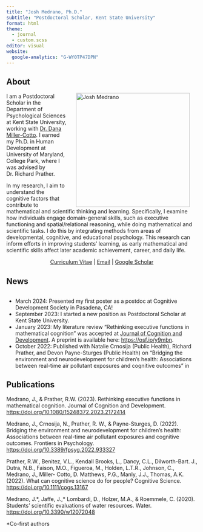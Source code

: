 ```yaml
---
title: "Josh Medrano, Ph.D."
subtitle: "Postdoctoral Scholar, Kent State University"
format: html
theme:
  - journal
  - custom.scss
editor: visual
website:
  google-analytics: "G-WY0TP47DPN"
---
```



## About
<img src="headshot.jpg" alt="Josh Medrano" height="300" align="right" style="padding:0px 20px"/>

I am a Postdoctoral Scholar in the Department of Psychological Sciences at Kent State University, working with [Dr. Dana Miller-Cotto](https://www.danamillercotto.com/). I earned my Ph.D. in Human Development at University of Maryland, College Park, where I was advised by Dr. Richard Prather.

In my research, I aim to understand the cognitive factors that contribute to mathematical and scientific thinking and learning. Specifically, I examine how individuals engage domain-general skills, such as executive functioning and spatial/relational reasoning, while doing mathematical and scientific tasks. I do this by integrating methods from areas of developmental, cognitive, and educational psychology. This research can inform efforts in improving students' learning, as early mathematical and scientific skills affect later academic achievement, career, and daily life.

<center>
[Curriculum Vitae](CV-MedranoJ.pdf){target="_blank"} | [Email](mailto:jmedran5@kent.edu) | [Google Scholar](https://scholar.google.com/citations?user=IrZrHOQAAAAJ&hl=en){target="_blank"}
</center>

## News
<div style="height:200px;overflow-y: scroll;">
- March 2024: Presented my first poster as a postdoc at Cognitive Development Society in Pasadena, CA!
- September 2023: I started a new position as Postdoctoral Scholar at Kent State University.
- January 2023: My literature review "Rethinking executive functions in mathematical cognition" was accepted at [Journal of Cognition and Development](https://doi.org/10.1080/15248372.2023.2172414). A preprint is available here: <https://osf.io/y9mbn>.
-   October 2022: Published with Natalie Crnosija (Public Health), Richard Prather, and Devon Payne-Sturges (Public Health) on "Bridging the environment and neurodevelopment for children's health: Associations between real-time air pollutant exposures and cognitive outcomes" in [Frontiers in Psychology](https://www.frontiersin.org/articles/10.3389/fpsyg.2022.933327/full).
-   May 2022: Published with Richard Prather and others on "What does cognitive science do for people?" in Cognitive Science. A preprint is available here: <https://psyarxiv.com/68w7c>
-   April 2022: Received a Diversity Award from Cognitive Development Society. Posters and talks were presented on our [project](https://www.cogdevlab.umd.edu/online-studies/does-air-quality-impact-math-ability/) on air pollution exposure and cognitive and math skills
-   2020: Published with Joshua Jaffe, Doug Lombardi, and others on "Students' scientific evaluations of water" as part of a special issue in the Water journal. <https://www.mdpi.com/2073-4441/12/7/2048> 

</div>

## Publications

Medrano, J., & Prather, R.W. (2023). Rethinking executive functions in mathematical cognition. Journal of Cognition and Development. <https://doi.org/10.1080/15248372.2023.2172414> 

Medrano, J., Crnosija, N., Prather, R. W., & Payne-Sturges, D. (2022). Bridging the environment and neurodevelopment for children's health: Associations between real-time air pollutant exposures and cognitive outcomes. Frontiers in Psychology. <https://doi.org/10.3389/fpsyg.2022.933327> 

Prather, R.W., Benitez, V.L., Kendall Brooks, L., Dancy, C.L., Dilworth-Bart. J., Dutra, N.B., Faison, M.O., Figueroa, M., Holden, L.T.R., Johnson, C., Medrano, J., Miller- Cotto, D. Matthews, P.G., Manly, J.J., Thomas, A.K. (2022). What can cognitive science do for people? Cognitive Science. <https://doi.org/10.1111/cogs.13167> 

Medrano, J.\*, Jaffe, J.,\* Lombardi, D., Holzer, M.A., & Roemmele, C. (2020). Students' scientific evaluations of water resources. Water. <https://doi.org/10.3390/w12072048> 

\*Co-first authors
